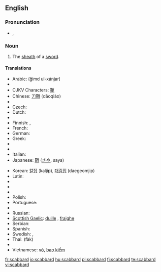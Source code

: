 ==English==

===Pronunciation===
*{{IPA|/ˈskæb.əd/}}, {{SAMPA|/"sk{b.@d/}}

===Noun===
{{en-noun}}

# The [[sheath]] of a [[sword]].

====Translations====
{{trans-top|the sheath of a sword}}
* Arabic: {{Arab|[[غمد الخنجر]]}} (ğimd ul-xánjar) {{m}}
* {{trreq|Catalan}}
* CJKV Characters: [[鞘]]
* Chinese: [[刀鞘]] (dāoqiào)
* {{trreq|Croatian}}
* Czech: {{t|cs|pochva|f}}
* Dutch: {{t|nl|schede|f}}
* {{trreq|Esperanto}}
* Finnish: {{t|fi|tuppi}}, {{t|fi|huotra}}
* French: {{t|fr|fourreau|m}}
* German: {{t|de|Scheide|f}}
* Greek: {{t|el|θηκάρι|n}}
* {{trreq|Hebrew}}
* {{trreq|Hungarian}}
* Italian: {{t|it|fodero|m}}
* Japanese: [[鞘]] ([[さや]], saya)
{{trans-mid}}
* Korean: [[칼집]] (kaljip), [[대검집]] (daegeomjip)
* Latin: {{t|la|vagina|alt=vāgīna|f}}
* {{trreq|Latvian}}
* {{trreq|Lithuanian}}
* {{trreq|Persian}}
* Polish: {{t|pl|pochwa|f}} 
* Portuguese: {{t|pt|bainha|f}}
* {{trreq|Romanian}}
* Russian: {{t|ru|ножны|tr=nóžny|n}}
* [[Scottish Gaelic]]: [[duille]] {{f}}, [[fraighe]] {{f}}
* Serbian: {{t|sr|nožnica|f}}
* Spanish: {{t|es|vaina|f}}
* Swedish: {{t|sv|skida|c}}, {{t|sv|balja|c}}
* Thai: {{Thai|[[ฝัก]]}} (fàk)
* {{trreq|Turkish}}
* Vietnamese: [[vỏ]], [[bao kiếm]]
{{trans-bottom}}

[[fr:scabbard]]
[[io:scabbard]]
[[hu:scabbard]]
[[pl:scabbard]]
[[fi:scabbard]]
[[te:scabbard]]
[[vi:scabbard]]